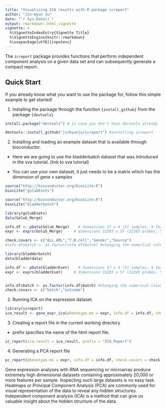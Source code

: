 ```yaml
---
title: "Visualizing ICA results with R package icreport"
author: "Jin-Hyun Ju"
date: "`r Sys.Date()`"
output: rmarkdown::html_vignette
vignette: >
  %\VignetteIndexEntry{Vignette Title}
  %\VignetteEngine{knitr::rmarkdown}
  %\usepackage[utf8]{inputenc}
---
```


The `icreport` package provides functions that perform independent component analysis on a given data set and can subsequently generate a compact report. 

## Quick Start

If you already know what you want to use the package for, follow this simple example to get started!

1) Installing the package through the function ```{install_github}``` from the package ```{devtools}```

```r
install.package("devtools") # in case you don't have devtools already

devtools::install_github("jinhyunju/icreport") #installing icreport

```

2) Installing and loading an example dataset that is available through bioconductor.

- Here we are going to use the bladderbatch dataset that was introduced in the sva tutorial. (link to sva tutorial)

- You can use your own dataset, it just needs to be a matrix which has the dimension of gene x samples

```r
source("http://bioconductor.org/biocLite.R")
biocLite("golubEsets")
```


```r
source("http://bioconductor.org/biocLite.R")
biocLite("bladderbatch")
```


```r
library(golubEsets)
data(Golub_Merge)

info.df <- pData(Golub_Merge)    # dimensions 57 x 4 (57 samples, 4 features) is the info.df 
expr <- exprs(Golub_Merge)     # dimensions 22283 x 57 (22283 probes, 57 samples)

check.covars <- c("ALL.AML","T.B.cell","Gender","Source")
#info.df$batch <- as.factor(info.df$batch) #changing the numerical column into factors


```

```r
library(bladderbatch)
data(bladderdata)

info.df <- pData(bladderEset)    # dimensions 57 x 4 (57 samples, 4 features) is the info.df 
expr <- exprs(bladderEset)     # dimensions 22283 x 57 (22283 probes, 57 samples)


info.df$batch <- as.factor(info.df$batch) #changing the numerical column into factors
check.covars <- c("batch","outcome")

```

2) Running ICA on the expression dataset. 

```r
library(icreport)
ica_result <- gene_expr_ica(phenotype.mx = expr, info.df = info.df, check.covars = check.covars)

```

3) Creating a report file in the current working directory

- prefix specifies the name of the html report file. 


```r
ic_report(ica.result = ica_result, prefix = "ICA_Report")
```


4) Generating a PCA report file 

```r

pc_report(phenotype.mx = expr, info.df = info.df, check.covars = check.covars,prefix = "Golub_PCA" )

```

Gene expression analyses with RNA sequencing or microarray produce extremely high dimensional datasets containing approximately 20,000 or more features per sample. Inspecting such large datasets is no easy task. Heatmaps or Principal Component Analysis (PCA) are commonly used for visual representation of the data to reveal any hidden structures. Independent component analysis (ICA) is a method that can give us valuable insight about the hidden structure of the data. 

